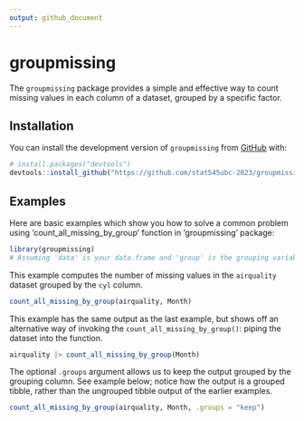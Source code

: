 ---
output: github_document
---

# groupmissing

<!-- badges: start -->
<!-- badges: end -->

The `groupmissing` package provides a simple and effective way to count missing values in each column of a dataset, grouped by a specific factor.

## Installation

You can install the development version of `groupmissing` from [GitHub](https://github.com/) with:

``` r
# install.packages("devtools")
devtools::install_github("https://github.com/stat545ubc-2023/groupmissing")
```

## Examples

Here are basic examples which show you how to solve a common problem using 'count_all_missing_by_group' function in 'groupmissing' package:

```{r example}
library(groupmissing)
# Assuming 'data' is your data.frame and 'group' is the grouping variable: count_all_missing_by_group(data, group)
```

This example computes the number of missing values in the `airquality` dataset grouped by the `cyl` column. 

```{r}
count_all_missing_by_group(airquality, Month)
```

This example has the same output as the last example, but shows off an alternative way of invoking the `count_all_missing_by_group()`: piping the dataset into the function. 

```{r} 
airquality |> count_all_missing_by_group(Month) 
```

The optional `.groups` argument allows us to keep the output grouped by the grouping column. See example below; notice how the output is a grouped tibble, rather than the ungrouped tibble output of the earlier examples. 

```{r} 
count_all_missing_by_group(airquality, Month, .groups = "keep")
```

